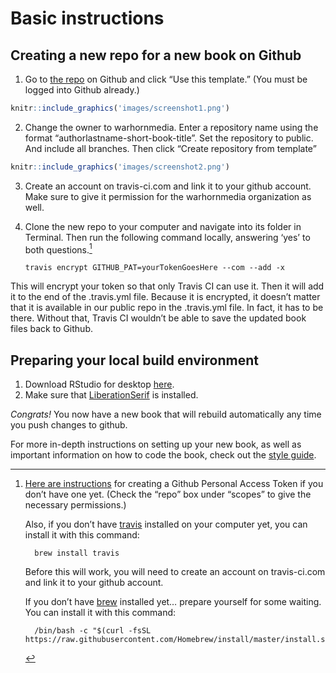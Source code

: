 # Basic instructions

## Creating a new repo for a new book on Github

1. Go to [the repo](https://github.com/warhornmedia/warhorn-classics-book-template) on Github and click "Use this template." (You must be logged into Github already.)

```r
knitr::include_graphics('images/screenshot1.png')
```

2. Change the owner to warhornmedia. Enter a repository name using the format "authorlastname-short-book-title". Set the repository to public. And include all branches. Then click "Create repository from template"

```r
knitr::include_graphics('images/screenshot2.png')
```

3. Create an account on travis-ci.com and link it to your github account. Make sure to give it permission for the warhornmedia organization as well.

4. Clone the new repo to your computer and navigate into its folder in Terminal. Then run the following command locally, answering 'yes' to both questions.[^1] 

    ```
    travis encrypt GITHUB_PAT=yourTokenGoesHere --com --add -x
    ```

This will encrypt your token so that only Travis CI can use it. Then it will add it to the end of the .travis.yml file. Because it is encrypted, it doesn't matter that it is available in our public repo in the .travis.yml file. In fact, it has to be there. Without that, Travis CI wouldn't be able to save the updated book files back to Github. 

## Preparing your local build environment

1. Download RStudio for desktop [here](https://rstudio.com/products/rstudio/).
2. Make sure that [LiberationSerif](https://www.fontsquirrel.com/fonts/liberation-serif) is installed.

[^1]: [Here are instructions](https://docs.github.com/en/free-pro-team@latest/github/authenticating-to-github/creating-a-personal-access-token) for creating a Github Personal Access Token if you don't have one yet. (Check the “repo” box under "scopes" to give the necessary permissions.)

    Also, if you don't have [travis](https://github.com/travis-ci/travis.rb#installation) installed on your computer yet, you can install it with this command: 

    ```
      brew install travis
    ```
    
    Before this will work, you will need to create an account on travis-ci.com and link it to your github account.

    If you don't have [brew](https://brew.sh) installed yet... prepare yourself for some waiting. You can install it with this command:

    ```
      /bin/bash -c "$(curl -fsSL https://raw.githubusercontent.com/Homebrew/install/master/install.sh)"
    ```

*Congrats!* You now have a new book that will rebuild automatically any time you push changes to github.

For more in-depth instructions on setting up your new book, as well as important information on how to code the book, check out the [style guide](https://warhornmedia.github.io/style-guide).
